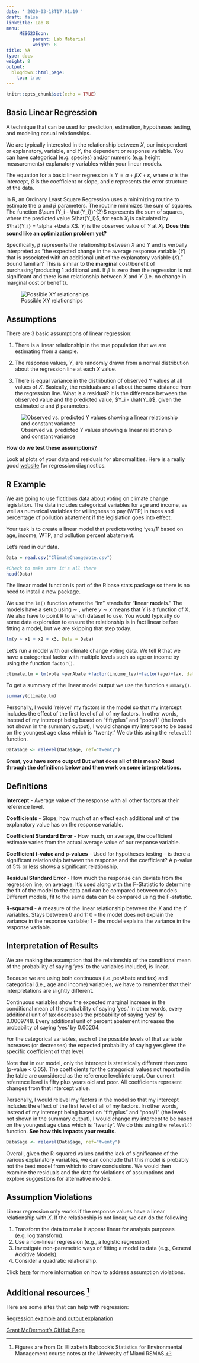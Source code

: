 ```yaml
---
date: ' 2020-03-18T17:01:19 '
draft: false
linktitle: Lab 8
menu: 
     MES623Econ:
          parent: Lab Material
          weight: 8
title: NA
type: docs
weight: 8
output:
  blogdown::html_page:
    toc: true
---
```

```r
knitr::opts_chunk$set(echo = TRUE)
```

## Basic Linear Regression

A technique that can be used for prediction, estimation, hypotheses testing, and modeling casual relationships. 

We are typically interested in the relationship between $X$, our independent or explanatory, variable, and $Y$, the dependent or response variable. You can have categorical (e.g. species) and/or numeric (e.g. height measurements) explanatory variables within your linear models. 

The equation for a basic linear regression is $Y=\alpha+\beta X+\varepsilon$, where $\alpha$ is the intercept, $\beta$ is the coefficient or slope, and $\varepsilon$ represents the error structure of the data.

In R, an Ordinary Least Square Regression uses a minimizing routine to estimate the $\alpha$ and $\beta$ parameters. The routine minimizes the sum of squares. The function $\sum (Y_i - \hat{Y_i})^{2}$ represents the sum of squares, where the predicted value $\hat{Y_i}$, for each $X_i$ is calculated by $\hat{Y_i} = \alpha +\beta X$. $Y_i$ is the observed value of $Y$ at $X_i$. **Does this sound like an optimization problem yet?** 

Specifically, $\beta$ represents the relationship between $X$ and $Y$ and is verbally interpreted as "the expected change in the average response variable ($Y$) that is associated with an additional unit of the explanatory variable ($X$)." Sound familiar? This is similar to the **marginal** cost/benefit of purchasing/producing 1 additional unit. If $\beta$ is zero then the regression is not significant and there is no relationship between $X$ and $Y$ (i.e. no change in marginal cost or benefit).

![Possible XY relationships](/Users/lxd312/Box/MES623_Lab/Lab_8/slope_graphs.jpg)

## Assumptions
There are 3 basic assumptions of linear regression:

1) There is a linear relationship in the true population that we are estimating from a sample.

2) The response values, $Y$, are randomly drawn from a normal distribution about the regression line at each $X$ value.

3) There is equal variance in the distribution of observed Y values at all values of $X$. Basically, the residuals are all about the same distance from the regression line. What is a residual? It is the difference between the observed value and the predicted value, $Y_i - \hat{Y_i}$, given the estimated $\alpha$ and $\beta$ parameters.

![Observed vs. predicted Y values showing a linear relationship and constant variance](/Users/lxd312/Box/MES623_Lab/Lab_8/RegressionAssumptions.jpg)

**How do we test these assumptions?**

Look at plots of your data and residuals for abnormalities. Here is a really good [website](http://people.duke.edu/~rnau/testing.htm) for regression diagnostics. 

## R Example
We are going to use fictitious data about voting on climate change legislation. The data includes categorical variables for age and income, as well as numerical variables for willingness to pay (WTP) in taxes and percentage of pollution abatement if the legislation goes into effect.

Your task is to create a linear model that predicts voting 'yes/1' based on age, income, WTP, and pollution percent abatement.

Let's read in our data. 
```r
Data = read.csv("ClimateChangeVote.csv")

#Check to make sure it's all there 
head(Data)
```

The linear model function is part of the R base stats package so there is no need to install a new package.

We use the `lm()` function where the "lm" stands for "**l**inear **m**odels." The models have a setup using $\sim$ , where $y\sim x$ means that Y is a function of X. We also have to point R to which dataset to use. You would typically do some data exploration to ensure the relationship is in fact linear before fitting a model, but we are skipping that step today.
```r
lm(y ~ x1 + x2 + x3, Data = Data)
```
Let's run a model with our climate change voting data. We tell R that we have a categorical factor with multiple levels such as age or income by using the function `factor()`.
```r
climate.lm = lm(vote ~perAbate +factor(income_lev)+factor(age)+tax, data = Data)
```

To get a summary of the linear model output we use the function `summary()`.
```r
summary(climate.lm)
```

Personally, I would 'relevel' my factors in the model so that my intercept includes the effect of the first level of all of my factors. In other words, instead of my intercept being based on "fiftyplus" and "poor/1" (the levels not shown in the summary output), I would change my intercept to be based on the youngest age class which is "twenty." We do this using the `relevel()` function.
```r
Data$age <- relevel(Data$age, ref="twenty")
```

**Great, you have some output! But what does all of this mean? Read through the definitions below and then work on some interpretations.**

## Definitions
**Intercept** - Average value of the response with all other factors at their reference level.

**Coefficients** - Slope; how much of an effect each additional unit of the explanatory value has on the response variable.

**Coefficient Standard Error** - How much, on average, the coefficient estimate varies from the actual average value of our response variable.

**Coefficient t-value and p-values** - Used for hypotheses testing -- is there a significant relationship between the response and the coefficient? A p-value of 5% or less shows a significant relationship.

**Residual Standard Error ** - How much the response can deviate from the regression line, on average. It's used along with the F-Statistic to determine the fit of the model to the data and can be compared between models. Different models, fit to the same data can be compared using the F-statistic.

**R-squared** - A measure of the linear relationship between the $X$ and the $Y$ variables. Stays between 0 and 1: 0 - the model does not explain the variance in the response variable; 1 - the model explains the variance in the response variable.

## Interpretation of Results
We are making the assumption that the relationship of the  conditional mean of the probability of saying 'yes' to the variables included, is linear. 

Because we are using both continuous (i.e.,perAbate and tax) and categorical (i.e., age and income) variables, we have to remember that their interpretations are slightly different. 

Continuous variables show the expected marginal increase in the conditional mean of the probability of saying 'yes.' In other words, every additional unit of tax decreases the probability of saying 'yes' by 0.0009748. Every additional unit of percent abatement increases the probability of saying 'yes' by 0.00204.

For the categorical variables, each of the possible levels of that variable increases (or decreases) the expected probability of saying yes given the specific coefficient of that level. 

Note that in our model, only the intercept is statistically different than zero (p-value < 0.05). The coefficients for the categorical values not reported in the table are considered as the reference level/intercept. Our current reference level is fifty plus years old and poor. All coefficients represent changes from that intercept value.

Personally, I would relevel my factors in the model so that my intercept includes the effect of the first level of all of my factors. In other words, instead of my intercept being based on "fiftyplus" and "poor/1" (the levels not shown in the summary output), I would change my intercept to be based on the youngest age class which is "twenty". We do this using the `relevel()` function. **See how this impacts your results.**
```r
Data$age <- relevel(Data$age, ref="twenty")
```

Overall, given the R-squared values and the lack of significance of the various explanatory variables, we can conclude that this model is probably not the best model from which to draw conclusions. We would then examine the residuals and the data for violations of assumptions and explore suggestions for alternative models.

## Assumption Violations
Linear regression only works if the response values have a linear relationship with $X$. If the relationship is not linear, we can do the following:

1) Transform the data to make it appear linear for analysis purposes (e.g. log transform).
2) Use a non-linear regression (e.g., a logistic regression).
3) Investigate non-parametric ways of fitting a model to data (e.g., General Additive Models).
4) Consider a quadratic relationship.

Click [here](http://people.duke.edu/~rnau/testing.htm) for more information on how to address assumption violations.

## Additional resources [^1]
Here are some sites that can help with regression:

[Regression example and output explanation](https://feliperego.github.io/blog/2015/10/23/Interpreting-Model-Output-In-R)

[Grant McDermott's GitHub Page](https://raw.githack.com/grantmcdermott/R-intro/master/regression-intro.html)



[^1]: Figures are from Dr. Elizabeth Babcock's Statistics for Environmental Management course notes at the University of Miami RSMAS.
